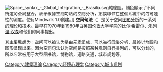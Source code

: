 [[File:Space_syntax_-_Global_Integration_-_Brasilia.svg|thumb]]軸線圖。顏色顯示了不同街道的全局整合，表示根據空間句法的空間分析，拓撲線條在整個系統中的的可達性的測度。使用Mindwalk 1.0創建。]]
'''空间句法'''（{{Lang-en|Space syntax}}）是关于空间[[图形分析|图形分析]]的一系列的理论和技术。最早在1970年到1980年由英国[[伦敦大学学院|伦敦大学学院]]的[[比尔·希雷尔|比尔·希雷尔]]、[[朱列涅·汉森|朱列涅·汉森]]和他们的同事提出。

其主要思想为：空间可以被认为是由元素组成，可以进行网络分析，最终以地图和图形呈现出来。因为空间句法认为空间是按照某种规则自行排列的，可以分划的，所以它常被用于大型图书馆，博物馆，道路交通，城市规划等。

{{环境小作品}}

[[Category:建築理論|Category:建築理論]]
[[Category:环境心理学|Category:环境心理学]]
[[Category:城市规划|Category:城市规划]]